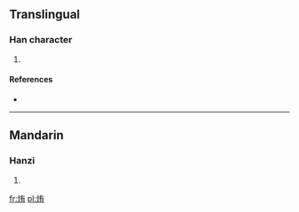 ==Translingual==

===Han character===
{{Han char|rn=86|rad=火|as=06|sn=10|four=9482<sub>7</sub>|canj=火大月 (FKB)}}

# {{defn|Han|sort=火06}}

====References====
* {{Han ref|kx=0671.050|dkj=19023|hdz=32199.050|uh=70E0|ud=28896|bh=D274|bd=53876}}

----

==Mandarin==

===Hanzi===
{{cmn-hanzi|pin=[[huǐ]] ([[hui3]]), [[shàp]] ([[shap4]])|wg=hui<sup>3</sup>, <sup>4</sup>}}

# {{defn|Mandarin|sort=火06}}

[[fr:烠]]
[[pl:烠]]